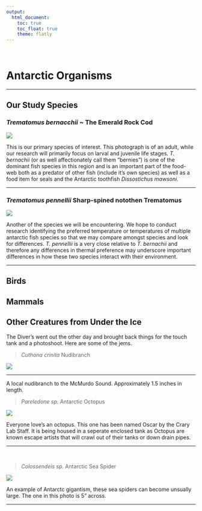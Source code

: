 ```yaml
---
output: 
  html_document:
    toc: true
    toc_float: true
    theme: flatly
---
```


<br>

# Antarctic Organisms

***


## **Our Study Species**
### *Trematomus bernacchii* ~ The Emerald Rock Cod

![](pictures/T.bernachii_1.JPG)
<br>

This is our primary species of interest. This photograph is of an adult, while our research will primarily focus on larval and juvenile life stages. *T. bernachii* (or as well affectionately call them "bernies") is one of the dominant fish species in this region and is an important part of the food-web both as a predator of other fish (include it's own species) as well as a food item for seals and the Antarctic toothfish *Dissostichus mawsoni*. 

***


### *Trematomus pennellii* Sharp-spined notothen Trematomus 
![](pictures/T.pennellii_1.JPG)
<br>

Another of the species we will be encountering. We hope to conduct research identifying the preferred temperature or temperatures of multiple antarctic fish species so that we may compare amongst species and look for differences. *T. pennellii* is a very close relative to *T. bernachii* and therefore any differences in thermal preference may underscore important differences in how these two species interact with their environment. 

***

## **Birds**

## **Mammals**

## **Other Creatures from Under the Ice**

The Diver's went out the other day and brought back things for the touch tank and a photoshoot. Here are some of the jems.

>*Cuthona crinita* Nudibranch

![](pictures/nudibranch_1.JPG)

***

A local nudibranch to the McMurdo Sound. Approximately 1.5 inches in length. 
 <br>

>*Pareledone sp.* Antarctic Octopus

![](pictures/Octopus_1.jpg)

Everyone love's an octopus. This one has been named Oscar by the Crary Lab Staff. It is being housed in a seperate enclosed tank as Octopus are known escape artists that will crawl out of their tanks or down drain pipes. 

***

<br>

> *Colossendeis sp.* Antarctic Sea Spider

![](pictures/sea_spider_1.jpg)

An example of Antarctc gigantism, these sea spiders can become unsually large. The one in this photo is 5" across.

***

<br>
